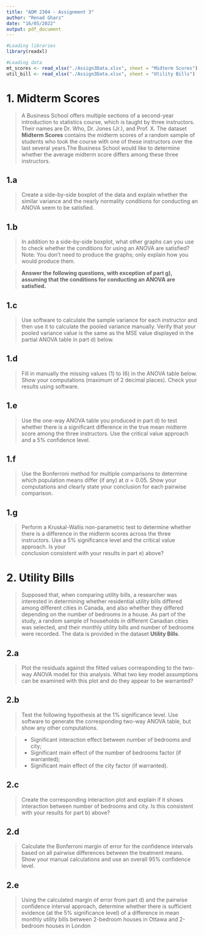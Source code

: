 ```yaml
---
title: "ADM 2304 - Assignment 3"
author: "Renad Gharz"
date: "16/05/2022"
output: pdf_document
---
```

```r
#Loading libraries
library(readxl)

#Loading data
mt_scores <- read_xlsx("./Assign3Data.xlsx", sheet = "Midterm Scores")
util_bill <- read_xlsx("./Assign3Data.xlsx", sheet = "Utility Bills")
```

# 1. Midterm Scores
>A	Business School	offers	multiple	sections	of	a	second-year	introduction	to statistics	course,	which	is taught	by	three	instructors. Their	names	are	Dr.	Who,	Dr.	Jones	(Jr.),	and	Prof.	X. The	dataset	__Midterm	Scores__ contains the	midterm	scores	of	a	random	sample	of	students who took the	course	with	one	of	these instructors	over	the	last	several years.The	Business	School would	like	 to	 determine	whether	 the average midterm	 score differs among	these	three	instructors.

## 1.a
>Create a	side-by-side	boxplot	of	the	data	and	explain	whether the	similar	variance	and	the	nearly	normality	conditions	for conducting	an	ANOVA	seem	to	be	satisfied.



## 1.b
>In	addition	to	a	side-by-side	boxplot,	what	other	graphs	can	you	use	to	check	whether	the	conditions	for	using	an	ANOVA	are	satisfied?	Note:	You	don’t	need	to	produce	the	graphs; only	explain	how	you	would	produce	them.



>__Answer	the	following	questions,	with	exception	of	part	g),	assuming	that	the	conditions	for	conducting	an	ANOVA	are	satisfied.__

## 1.c
>Use	 software	 to	 calculate	 the	 sample	 variance	 for	 each	 instructor and	 then	 use	 it	 to	calculate	 the	 pooled	 variance	manually.	 Verify	 that	 your	 pooled	 variance	 value	is	 the	same	as	the	MSE	value	displayed	in	the	partial	ANOVA	table	in	part	d)	below.



## 1.d
>Fill	 in	 manually	 the	 missing	 values	(1) to	(6) in	 the	 ANOVA	 table	 below.	 Show	 your computations	(maximum	of	2	decimal	places).	Check	your	results	using	software.



## 1.e
> Use	 the	 one-way	 ANOVA	 table	 you	 produced	 in	 part	 d)	 to	 test whether there	 is	 a	significant	difference	in	the	true	mean midterm	score	among the	three	instructors.	Use	the	critical	value	approach	and	a	5%	confidence	level.



## 1.f
> Use	 the	 Bonferroni	 method	 for	 multiple	 comparisons	 to	 determine	 which	 population	means	 differ	 (if	 any)	 at $\alpha=0.05$.	 Show	 your	 computations	 and	 clearly	 state	 your	conclusion	for	each	pairwise	comparison.



## 1.g
> Perform	a	Kruskal-Wallis	non-parametric	test	to	determine	whether	there	is	a	difference	in	the	midterm	scores across	the	three	instructors.	Use	a	5%	significance	level and	the	critical	value	approach. Is	 your	
conclusion	consistent	with	your	results	in	part	e)	above?



# 2. Utility Bills
>Supposed	 that,	 when	 comparing utility	 bills,	 a researcher	 was	 interested	 in	 determining	whether	residential	utility	bills	differed	among different	cities	in	Canada,	and	also	whether	they	 differed depending	 on	the	 number	 of	 bedrooms	 in	 a	 house.	As	 part	 of	 the	 study,	 a	random	sample	of	households	in	different	Canadian	cities	was	selected,	and	their	monthly	utility	 bills	 and	 number	 of	 bedrooms	were	 recorded.	 The	 data	is	 provided	in	 the	dataset __Utility	Bills__.

## 2.a
> Plot	the	residuals	against	the	fitted	values	corresponding	to	the	two-way	ANOVA	model	for	this	analysis.	What	two	key	model	assumptions	can	be	examined	with	this	plot	and	do	they	appear	to	be	warranted?



## 2.b
>Test	the	following	hypothesis	at	the	1%	significance	level. Use	software	to	generate	the	corresponding two-way	ANOVA	table,	but	show	any	other	computations.

>* Significant	interaction	effect	between	number	of	bedrooms	and	city;
>* Significant	main	effect	of	the	number	of	bedrooms	factor	(if	warranted);
>* Significant	main	effect	of	the	city	factor	(if	warranted).

## 2.c
>Create	 the	 corresponding	interaction	 plot	and	explain	if	it	 shows	interaction	 between	number	of	bedrooms	and	city.	Is	this	consistent	with	your	results	for	part	b)	above?



## 2.d
>Calculate	 the	 Bonferroni	 margin	 of	 error	 for	 the	 confidence	 intervals	 based	 on	 all	pairwise	differences	between	the	treatment	means.	Show	your	manual	calculations	and	use	an	overall	95%	confidence	level.



## 2.e
>Using	the	calculated	margin	of	error	from	part	d)	and	the	pairwise	confidence	interval	approach,	determine whether	there	is	sufficient	evidence	(at	the	5%	significance	level)	of	a	difference	in	mean monthly	utility	bills between	2-bedroom houses in	Ottawa	and	2-bedroom	houses	in	London


